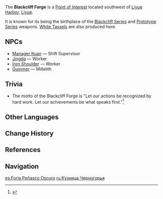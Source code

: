 {{Location Infobox
|image        = <gallery>
Blackcliff Forge.jpeg|In-game
Point of Interest Location Blackcliff Forge.png|Location
</gallery>
|type         = Point of Interest
|region       = Liyue
|area         = Sea of Clouds
|subarea      = Liyue Harbor
}}
The '''Blackcliff Forge''' is a [[Point of Interest]] located southwest of [[Liyue Harbor]], [[Liyue]].

It is known for its being the birthplace of the [[Blackcliff Series]] and [[Prototype Series]] weapons. [[White Tassel]]s are also produced here.

==NPCs==
* [[Manager Kuan]] &mdash; Shift Supervisor
* [[Jingda]] &mdash; Worker
* [[Iron Shoulder]] &mdash; Worker
* [[Gummer]] &mdash; Millelith

==Trivia==
* The motto of the Blackcliff Forge is "Let our actions be recognized by hard work. Let our achievements be what speaks first."<ref>{{Ref/NPC|Manager Kuan}}</ref>

==Other Languages==
{{Other Languages
|en       = Blackcliff Forge
|zhs      = 黑岩厂
|zhs_rm   = Hēiyán-chǎng
|zht      = 黑岩廠
|zht_rm   = Hēiyán-chǎng
|zh_tl    = Black Rock Factory
|ja       = 黒岩場
|ja_rm    = Kokugan-jou<ref>{{Ref/VO|Zhongli|鍾離を知る・２|ja}}</ref>
|ja_tl    = Black Rock Place
|ko       = {{tt|흑암|黑岩}} {{tt|공장|工場}}
|ko_rm    = Heugam Gongjang
|ko_tl    = Black Rock Factory
|es       = Forja Peñasco Oscuro
|es_tl    = Dark Crag Forge
|fr       = Forge de Rochenoire
|fr_tl    = Blackrock Forge
|ru       = Кузница Черногорья
|ru_tl    = Black Mountain Forge
|th       = Blackcliff Forge
|vi       = {{tt|Hắc Nham Xưởng|黑岩廠}}
|vi_tl    = Black Rock Factory
|de       = Schwarzsteinschmiede
|de_tl    = Blackstone Smithy
|id       = Blackcliff Forge
|pt       = Fornalha do Penhasco Obscuro
|pt_tl    = Furnace of the Dark Crag
|tr       = Kara Kaya Demirci Ocağı
|tr_tl    = 
|it       = Fucina di Rupenera
|it_tl    = 
}}

==Change History==
{{Change History|1.0}}

==References==
{{Reflist}}

==Navigation==
{{PoI Navbox|Liyue}}

[[es:Forja Peñasco Oscuro]]
[[ru:Кузница Черногорья]]